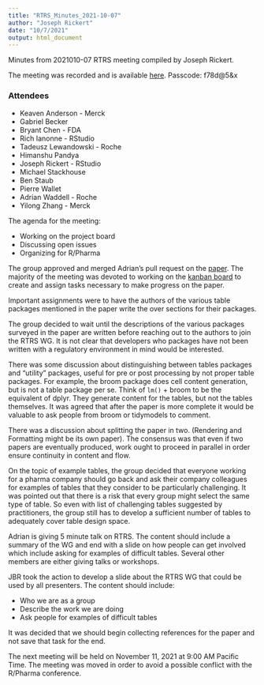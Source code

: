 ```yaml
---
title: "RTRS_Minutes_2021-10-07"
author: "Joseph Rickert"
date: "10/7/2021"
output: html_document
---
```


Minutes from 2021010-07 RTRS meeting compiled by Joseph Rickert.

The meeting was recorded and is available [here](https://rstudio.zoom.us/rec/share/Tv9jiy4E_Cryk7Rg-lOZdB1z0SZE6OPPfJvaLGOOkQM-cuq3x0ETGSTigozG--a5.h_mCTCRQla3ZLOHz). Passcode: f78d@5&x

### Attendees
* Keaven Anderson - Merck
* Gabriel Becker
* Bryant Chen - FDA
* Rich Ianonne - RStudio
* Tadeusz Lewandowski - Roche
* Himanshu Pandya
* Joseph Rickert - RStudio
* Michael Stackhouse
* Ben Staub
* Pierre Wallet
* Adrian Waddell - Roche
* Yilong Zhang - Merck

The agenda for the meeting:  

* Working on the project board
* Discussing open issues
* Organizing for R/Pharma


The group approved and merged Adrian's pull request on the [paper](https://github.com/RConsortium/rtrs-wg/blob/main/Papers/01_cell_values_derivation.Rmd). The majority of the meeting was devoted to working on the [kanban board](https://github.com/RConsortium/rtrs-wg/projects/1) to create and assign tasks necessary to make progress on the paper.

Important assignments were to have the authors of the various table packages mentioned in the paper write the over sections for their packages.

The group decided to wait until the descriptions of the various packages surveyed in the paper are written before reaching out to the authors to join the RTRS WG. It is not clear that developers who packages have not been written with a regulatory environment in mind would be interested.

There was some discussion about distinguishing between tables packages and "utility" packages, useful for pre or post processing by not proper table packages. For example, the broom package does cell content generation, but is not a table package per se. Think of `lm()` + broom to be the equivalent of dplyr. They generate content for the tables, but not the tables themselves. It was agreed that after the paper is more complete it would be valuable to ask people from broom or tidymodels to comment. 

There was a discussion about splitting the paper in two. (Rendering and Formatting might be its own paper). The consensus was that even if two papers are eventually produced, work ought to proceed in parallel in order ensure continuity in content and flow.

On the topic of example tables, the group decided that everyone working for a pharma company should go back and ask their company colleagues for examples of tables that they consider to be particularly challenging. It was pointed out that there is a risk that every group might select the same type of table. So even with list of challenging tables suggested by practitioners, the group still has to develop a sufficient number of tables to adequately cover table design space.

Adrian is giving  5 minute talk on RTRS. The content should include a summary of the WG and end with a slide on how people can get involved which include asking for examples of difficult tables. Several other members are either giving talks or workshops.

JBR took the action to develop a slide about the RTRS WG that could be used by all presenters. The content should include:  

* Who we are as a group
* Describe the work we are doing
* Ask people for examples of difficult tables

It was decided that we should begin collecting references for the paper and not save that task for the end.

The next meeting will be held on November 11, 2021 at 9:00 AM Pacific Time. The meeting was moved in order to avoid a possible conflict with the R/Pharma conference.
